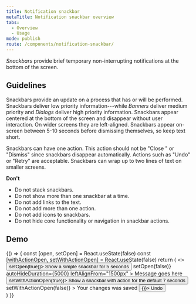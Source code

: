 ```yaml
---
title: Notification snackbar
metaTitle: Notification snackbar overview
tabs:
  - Overview
  - Usage
mode: publish
route: /components/notification-snackbar/
---
```



_Snackbars_ provide brief temporary non-interrupting notifications at the bottom of the screen.

<!--One to two sentences as an introduction to the component-->

## Guidelines

<!--List how to use it, sizes, widths, grid interactions, color allowances -->

Snackbars provide an update on a process that has or will be performed. Snackbars deliver low priority information---while _Banners_ deliver medium priority and _Dialogs_ deliver high priority information. Snackbars appear centered at the bottom of the screen and disappear without user interaction. On wider screens they are left-aligned. Snackbars appear on-screen between 5-10 seconds before dismissing themselves, so keep text short.

Snackbars can have one action. This action should not be "Close " or "Dismiss" since snackbars disappear automatically. Actions such as "Undo" or "Retry" are acceptable. Snackbars can wrap up to two lines of text on smaller screens.

**Don't**

<!--Bullet point list if needed -->

- Do not stack snackbars.
- Do not show more than one snackbar at a time.
- Do not add links to the text.
- Do not add more than one action.
- Do not add icons to snackbars.
- Do not hide core functionality or navigation in snackbar actions.

<FigmaImage
  url="https://www.figma.com/file/0bGXR2sCwMVSDNyyzu5BXrO5/UI%E2%80%94User-Interface?node-id=2642%3A13297"
  alt="Figma design of snackbar"
/>

## Demo

<Playground>
  {() => {
    const [open, setOpen] = React.useState(false)
    const [withActionOpen, setWithActionOpen] = React.useState(false)
    return (
      <>
        <div>
          <Button type="button" onClick={() => setOpen(true)}>
            Show a simple snackbar for 5 seconds
          </Button>
          <Snackbar
            open={open}
            onClose={() => setOpen(false)}
            autoHideDuration={5000}
            leftAlignFrom="1500px"
          >
            Message goes here
          </Snackbar>
        </div>
        <div style={{ marginTop: '1rem' }}>
          <Button type="button" onClick={() => setWithActionOpen(true)}>
            Show a snackbar with action for the default 7 seconds
          </Button>
          <Snackbar
            open={withActionOpen}
            onClose={() => setWithActionOpen(false)}
          >
            Your changes was saved
            <Snackbar.SnackbarAction>
              <Button variant="ghost" type="button" onClick={() => {}}>
                Undo
              </Button>
            </Snackbar.SnackbarAction>
          </Snackbar>
        </div>
      </>
    )
  }}
</Playground>
